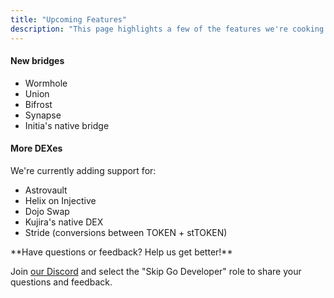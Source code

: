 ```yaml
---
title: "Upcoming Features"
description: "This page highlights a few of the features we're cooking up 🧑‍🍳. Please get in touch with us if you'd like us to prioritize any of these or add something else to our roadmap"
---
```


#### New bridges

* Wormhole
* Union
* Bifrost
* Synapse
* Initia's native bridge

#### More DEXes

We're currently adding support for: 

* Astrovault
* Helix on Injective
* Dojo Swap
* Kujira's native DEX
* Stride (conversions between TOKEN + stTOKEN)


<Check>
 **Have questions or feedback? Help us get better!**
 
 Join [our Discord](https://skip.build/discord) and select the "Skip Go Developer" role to share your questions and feedback.
</Info>